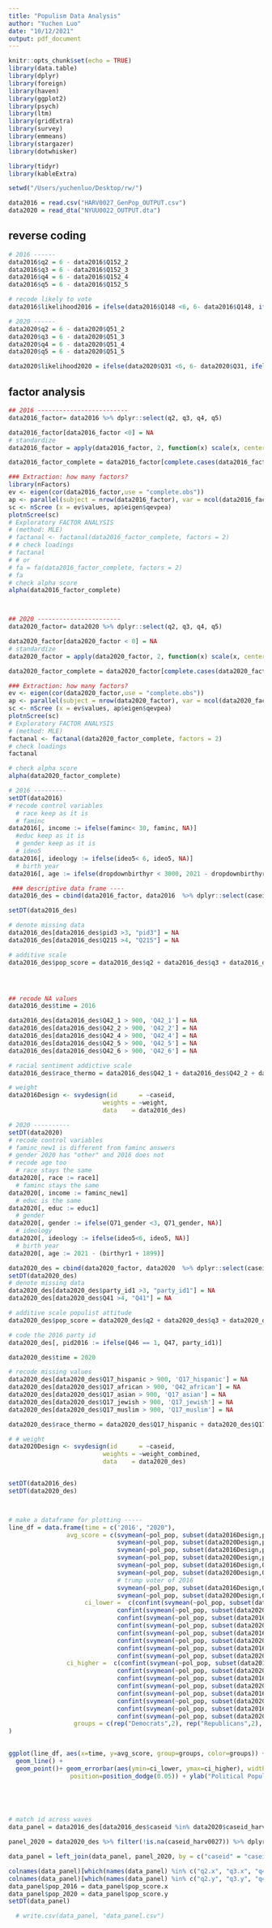 ```yaml
---
title: "Populism Data Analysis"
author: "Yuchen Luo"
date: "10/12/2021"
output: pdf_document
---
```


```r
knitr::opts_chunk$set(echo = TRUE)
library(data.table)
library(dplyr)
library(foreign)
library(haven)
library(ggplot2)
library(psych)
library(ltm)
library(gridExtra)
library(survey)
library(emmeans)
library(stargazer)
library(dotwhisker)

library(tidyr)
library(kableExtra)

setwd("/Users/yuchenluo/Desktop/rw/")

data2016 = read.csv("HARV0027_GenPop_OUTPUT.csv")
data2020 = read_dta("NYUU0022_OUTPUT.dta")
```
## reverse coding
```r

# 2016 ------
data2016$q2 = 6 - data2016$Q152_2
data2016$q3 = 6 - data2016$Q152_3
data2016$q4 = 6 - data2016$Q152_4
data2016$q5 = 6 - data2016$Q152_5

# recode likely to vote
data2016$likelihood2016 = ifelse(data2016$Q148 <6, 6- data2016$Q148, ifelse(data2016$Q148== 7, 5, NA))

# 2020 ------
data2020$q2 = 6 - data2020$Q51_2
data2020$q3 = 6 - data2020$Q51_3
data2020$q4 = 6 - data2020$Q51_4
data2020$q5 = 6 - data2020$Q51_5

data2020$likelihood2020 = ifelse(data2020$Q31 <6, 6- data2020$Q31, ifelse(data2020$Q31 == 6, 5, NA))
```
## factor analysis

```r

## 2016 -------------------------
data2016_factor= data2016 %>% dplyr::select(q2, q3, q4, q5)

data2016_factor[data2016_factor <0] = NA
# standardize
data2016_factor = apply(data2016_factor, 2, function(x) scale(x, center=TRUE, scale=TRUE))

data2016_factor_complete = data2016_factor[complete.cases(data2016_factor),] #not a lot of missing data!!

### Extraction: how many factors?
library(nFactors)
ev <- eigen(cor(data2016_factor,use = "complete.obs"))
ap <- parallel(subject = nrow(data2016_factor), var = ncol(data2016_factor), rep = 100, cent = .05)
sc <- nScree (x = ev$values, ap$eigen$qevpea)
plotnScree(sc)
# Exploratory FACTOR ANALYSIS 
# (method: MLE)
# factanal <- factanal(data2016_factor_complete, factors = 2)
# # check loadings
# factanal
# # or 
# fa = fa(data2016_factor_complete, factors = 2)
# fa
# check alpha score
alpha(data2016_factor_complete)



## 2020 -----------------------
data2020_factor= data2020 %>% dplyr::select(q2, q3, q4, q5)

data2020_factor[data2020_factor < 0] = NA
# standardize
data2020_factor = apply(data2020_factor, 2, function(x) scale(x, center=TRUE, scale=TRUE))

data2020_factor_complete = data2020_factor[complete.cases(data2020_factor),] # no missing data

### Extraction: how many factors?
ev <- eigen(cor(data2020_factor,use = "complete.obs"))
ap <- parallel(subject = nrow(data2020_factor), var = ncol(data2020_factor), rep = 100, cent = .05)
sc <- nScree (x = ev$values, ap$eigen$qevpea)
plotnScree(sc)
# Exploratory FACTOR ANALYSIS 
# (method: MLE)
factanal <- factanal(data2020_factor_complete, factors = 2)
# check loadings
factanal

# check alpha score
alpha(data2020_factor_complete)


```

```r
# 2016 ---------
setDT(data2016)
# recode control variables
  # race keep as it is 
  # faminc
data2016[, income := ifelse(faminc< 30, faminc, NA)]
  #educ keep as it is 
  # gender keep as it is
  # ideo5
data2016[, ideology := ifelse(ideo5< 6, ideo5, NA)]
  # birth year
data2016[, age := ifelse(dropdownbirthyr < 3000, 2021 - dropdownbirthyr, NA)]

 ### descriptive data frame ----
data2016_des = cbind(data2016_factor, data2016  %>% dplyr::select(caseid,weight, Q215,Q216, Q216A, Q217, Q217A, pid3, race, income, educ, gender,ideology, age, likelihood2016, Q42_1, Q42_2, Q42_4, Q42_5, Q42_6, Q42_7))

setDT(data2016_des)

# denote missing data
data2016_des[data2016_des$pid3 >3, "pid3"] = NA
data2016_des[data2016_des$Q215 >4, "Q215"] = NA

# additive scale
data2016_des$pop_score = data2016_des$q2 + data2016_des$q3 + data2016_des$q4 +data2016_des$q5




## recode NA values
data2016_des$time = 2016

data2016_des[data2016_des$Q42_1 > 900, 'Q42_1'] = NA
data2016_des[data2016_des$Q42_2 > 900, 'Q42_2'] = NA
data2016_des[data2016_des$Q42_4 > 900, 'Q42_4'] = NA
data2016_des[data2016_des$Q42_5 > 900, 'Q42_5'] = NA
data2016_des[data2016_des$Q42_6 > 900, 'Q42_6'] = NA

# racial sentiment addictive scale 
data2016_des$race_thermo = data2016_des$Q42_1 + data2016_des$Q42_2 + data2016_des$Q42_4 + data2016_des$Q42_5 + data2016_des$Q42_6

# weight
data2016Design <- svydesign(id      = ~caseid,
                          weights = ~weight,
                          data    = data2016_des)

# 2020 ----------
setDT(data2020)
# recode control variables
# faminc_new1 is different from faminc answers
# gender 2020 has "other" and 2016 does not
# recode age too
  # race stays the same
data2020[, race := race1]
  # faminc stays the same
data2020[, income := faminc_new1]
  # educ is the same
data2020[, educ := educ1]
  # gender
data2020[, gender := ifelse(Q71_gender <3, Q71_gender, NA)]
  # ideology
data2020[, ideology := ifelse(ideo5<6, ideo5, NA)]
  # birth year
data2020[, age := 2021 - (birthyr1 + 1899)]

data2020_des = cbind(data2020_factor, data2020  %>% dplyr::select(caseid_harv0027,caseid, weight_recontact,weight_fresh, ideology, race, income, educ, gender, ideology, age, Q32,Q41,Q46,Q47, party_id1,Q33_1, Q33_2, Q33_3, Q33_4, Q33_5, Q33_6, Q33_7, Q33_8, Q33_9, Q33_10, Q33_11, Q33_12, Q33_13, Q33_14, Q33_15, Q33_16, Q33_17, Q33_18, likelihood2020, weight_combined, Q38, Q17_hispanic, Q17_african, Q17_asian, Q17_jewish, Q17_muslim))
setDT(data2020_des)
# denote missing data
data2020_des[data2020_des$party_id1 >3, "party_id1"] = NA
data2020_des[data2020_des$Q41 >4, "Q41"] = NA

# additive scale populist attitude
data2020_des$pop_score = data2020_des$q2 + data2020_des$q3 + data2020_des$q4 +data2020_des$q5

# code the 2016 party id
data2020_des[, pid2016 := ifelse(Q46 == 1, Q47, party_id1)]

data2020_des$time = 2020

# recode missing values
data2020_des[data2020_des$Q17_hispanic > 900, 'Q17_hispanic'] = NA
data2020_des[data2020_des$Q17_african > 900, 'Q42_african'] = NA
data2020_des[data2020_des$Q17_asian > 900, 'Q17_asian'] = NA
data2020_des[data2020_des$Q17_jewish > 900, 'Q17_jewish'] = NA
data2020_des[data2020_des$Q17_muslim > 900, 'Q17_muslim'] = NA

data2020_des$race_thermo = data2020_des$Q17_hispanic + data2020_des$Q17_african + data2020_des$Q17_asian + data2020_des$Q17_jewish + data2020_des$Q17_muslim

# # weight
data2020Design <- svydesign(id      = ~caseid,
                          weights = ~weight_combined,
                          data    = data2020_des)


setDT(data2016_des)
setDT(data2020_des)



# make a dataframe for plotting -----
line_df = data.frame(time = c('2016', "2020"),
                avg_score = c(svymean(~pol_pop, subset(data2016Design,pid3 == 1), na.rm = T),
                              svymean(~pol_pop, subset(data2020Design,party_id1==1 ), na.rm = T), #dems
                              svymean(~pol_pop, subset(data2016Design,pid3 == 2), na.rm = T),
                              svymean(~pol_pop, subset(data2020Design,party_id1== 2), na.rm = T), #reps
                              svymean(~pol_pop, subset(data2016Design,Q215 == 2), na.rm = T),
                              svymean(~pol_pop, subset(data2020Design,Q41 == 2), na.rm = T),
                              # trump voter of 2016
                              svymean(~pol_pop, subset(data2016Design,Q217A == 2), na.rm = T),
                              svymean(~pol_pop, subset(data2020Design,Q38 == 2), na.rm = T)),
                     ci_lower =  c(confint(svymean(~pol_pop, subset(data2016Design,pid3 == 1), na.rm = T))[1,1],
                              confint(svymean(~pol_pop, subset(data2020Design,party_id1==1 ), na.rm = T))[1,1], #dems
                              confint(svymean(~pol_pop, subset(data2016Design,pid3 == 2), na.rm = T))[1,1],
                              confint(svymean(~pol_pop, subset(data2020Design,party_id1== 2), na.rm = T))[1,1], #reps
                              confint(svymean(~pol_pop, subset(data2016Design,Q215 == 2), na.rm = T))[1,1],
                              confint(svymean(~pol_pop, subset(data2020Design,Q41 == 2), na.rm = T))[1,1],# trump voter of 2016
                              confint(svymean(~pol_pop, subset(data2016Design,Q217A == 2), na.rm = T))[1,1],
                              confint(svymean(~pol_pop, subset(data2020Design,Q38 == 2), na.rm = T))[1,1]),
                ci_higher =  c(confint(svymean(~pol_pop, subset(data2016Design,pid3 == 1), na.rm = T))[1,2],
                              confint(svymean(~pol_pop, subset(data2020Design,party_id1==1 ), na.rm = T))[1,2], #dems
                              confint(svymean(~pol_pop, subset(data2016Design,pid3 == 2), na.rm = T))[1,2],
                              confint(svymean(~pol_pop, subset(data2020Design,party_id1== 2), na.rm = T))[1,2], #reps
                              confint(svymean(~pol_pop, subset(data2016Design,Q215 == 2), na.rm = T))[1,2],
                              confint(svymean(~pol_pop, subset(data2020Design,Q41 == 2), na.rm = T))[1,2],# trump voter of 2016
                              confint(svymean(~pol_pop, subset(data2016Design,Q217A == 2), na.rm = T))[1,2],
                              confint(svymean(~pol_pop, subset(data2020Design,Q38 == 2), na.rm = T))[1,2]),
                  groups = c(rep("Democrats",2), rep("Republicans",2), rep("Trump Voters", 2), rep("Bernie Voters", 2) )
)

       
ggplot(line_df, aes(x=time, y=avg_score, group=groups, color=groups)) + 
  geom_line() +
  geom_point()+ geom_errorbar(aes(ymin=ci_lower, ymax=ci_higher), width=.2,
                 position=position_dodge(0.05)) + ylab("Political Populism Score") + scale_color_manual(values=c("navyblue","skyblue", "red1", "red4"))



  
```

```r

# match id across waves
data_panel = data2016_des[data2016_des$caseid %in% data2020$caseid_harv0027,] 

panel_2020 = data2020_des %>% filter(!is.na(caseid_harv0027)) %>% dplyr::select(q2, q3, q4, q5, caseid_harv0027,caseid, weight_recontact,weight_fresh, Q32,Q41,Q46,Q47, party_id1,Q33_1, Q33_2, Q33_3, Q33_4, Q33_5, Q33_6, Q33_7, Q33_8, Q33_9, Q33_10, Q33_11, Q33_12, Q33_13, Q33_14, Q33_15, Q33_16, Q33_17, Q33_18, likelihood2020, pop_score)

data_panel = left_join(data_panel, panel_2020, by = c("caseid" = "caseid_harv0027"))

colnames(data_panel)[which(names(data_panel) %in% c("q2.x", "q3.x", "q4.x", "q5.x"))] = c("q2_2016", "q3_2016", "q4_2016", "q5_2016")
colnames(data_panel)[which(names(data_panel) %in% c("q2.y", "q3.y", "q4.y", "q5.y"))] = c("q2_2020", "q3_2020", "q4_2020", "q5_2020")
data_panel$pop_2016 = data_panel$pop_score.x
data_panel$pop_2020 = data_panel$pop_score.y
setDT(data_panel)

  # write.csv(data_panel, "data_panel.csv")
```


